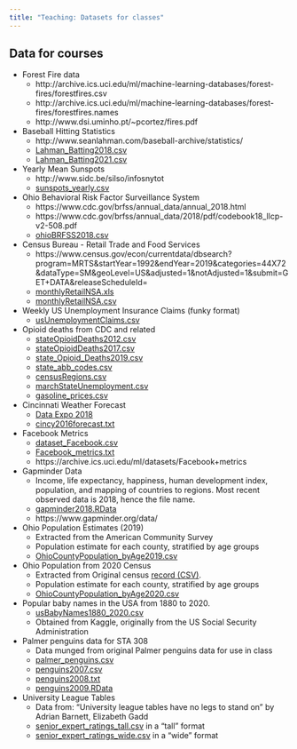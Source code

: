 ```yaml
---
title: "Teaching: Datasets for classes"
---
```

<link rel="stylesheet" href="styles.css" type="text/css">


## Data for courses

* Forest Fire data
    + http://archive.ics.uci.edu/ml/machine-learning-databases/forest-fires/forestfires.csv
    + http://archive.ics.uci.edu/ml/machine-learning-databases/forest-fires/forestfires.names
    + http://www.dsi.uminho.pt/~pcortez/fires.pdf
* Baseball Hitting Statistics
    + http://www.seanlahman.com/baseball-archive/statistics/
    + <a href="data/Lahman_Batting2018.csv">Lahman_Batting2018.csv</a>
    + <a href="data/Lahman_Batting2021.csv">Lahman_Batting2021.csv</a>
* Yearly Mean Sunspots
    + http://www.sidc.be/silso/infosnytot
    + <a href="data/sunspots_yearly.csv">sunspots_yearly.csv</a>
* Ohio Behavioral Risk Factor Surveillance System
    + https://www.cdc.gov/brfss/annual_data/annual_2018.html
    + https://www.cdc.gov/brfss/annual_data/2018/pdf/codebook18_llcp-v2-508.pdf
    + <a href="data/ohioBRFSS2018.csv">ohioBRFSS2018.csv</a>
* Census Bureau - Retail Trade and Food Services
    + https://www.census.gov/econ/currentdata/dbsearch?program=MRTS&startYear=1992&endYear=2019&categories=44X72&dataType=SM&geoLevel=US&adjusted=1&notAdjusted=1&submit=GET+DATA&releaseScheduleId=
    + <a href="data/monthlyRetailNSA.xls">monthlyRetailNSA.xls</a>
    + <a href="data/monthlyRetailNSA.csv">monthlyRetailNSA.csv</a>
* Weekly US Unemployment Insurance Claims (funky format)
    + <a href="data/usUnemploymentClaims.csv">usUnemploymentClaims.csv</a>
* Opioid deaths from CDC and related
    + <a href="data/stateOpioidDeaths2012.csv">stateOpioidDeaths2012.csv</a>
    + <a href="data/stateOpioidDeaths2017.csv">stateOpioidDeaths2017.csv</a>
    + <a href="data/state_Opioid_Deaths2019.csv">state_Opioid_Deaths2019.csv</a>
    + <a href="data/state_abb_codes.csv">state_abb_codes.csv</a>
    + <a href="data/censusRegions.csv">censusRegions.csv</a>
    + <a href="data/marchStateUnemployment.csv">marchStateUnemployment.csv</a>
    + <a href="data/gasoline_prices.csv">gasoline_prices.csv</a>
* Cincinnati Weather Forecast
    + <a href="https://community.amstat.org/stat-computing/data-expo/data-expo-2018">Data Expo 2018</a>
    + <a href="data/cincy2016forecast.txt">cincy2016forecast.txt</a>
* Facebook Metrics
    + <a href="data/dataset_Facebook.csv">dataset_Facebook.csv</a>
    + <a href="data/Facebook_metrics.txt">Facebook_metrics.txt</a>
    + https://archive.ics.uci.edu/ml/datasets/Facebook+metrics
* Gapminder Data
    + Income, life expectancy, happiness, human development index, population, and mapping of countries to regions. Most recent observed data is 2018, hence the file name.
    + <a href="data/gapminder2018.RData">gapminder2018.RData</a>
    + https://www.gapminder.org/data/
* Ohio Population Estimates (2019)
    + Extracted from the American Community Survey
    + Population estimate for each county, stratified by age groups
    + <a href="data/OhioCountyPopulation_byAge2019.csv">OhioCountyPopulation_byAge2019.csv</a>
* Ohio Population from 2020 Census
    + Extracted from Original census <a href="https://www2.census.gov/programs-surveys/popest/datasets/2020-2021/counties/asrh/cc-est2021-agesex-39.csv">record (CSV)</a>.
    + Population estimate for each county, stratified by age groups
    + <a href="data/OhioCountyPopulation_byAge2020.csv">OhioCountyPopulation_byAge2020.csv</a>
* Popular baby names in the USA from 1880 to 2020.
    + <a href="data/usBabyNames1880_2020.csv">usBabyNames1880_2020.csv</a>
    + Obtained from Kaggle, originally from the US Social Security Administration
* Palmer penguins data for STA 308
    + Data munged from original Palmer penguins data for use in class
    + <a href="data/palmer_penguins.csv">palmer_penguins.csv</a>
    + <a href="data/penguins2007.csv">penguins2007.csv</a>
    + <a href="data/penguins2008.txt">penguins2008.txt</a>
    + <a href="data/penguins2009.RData">penguins2009.RData</a>
* University League Tables
    + Data from: "University league tables have no legs to stand on" by Adrian Barnett, Elizabeth Gadd
    + <a href="data/senior_expert_ratings_tall.csv">senior_expert_ratings_tall.csv</a> in a "tall" format
    + <a href="data/senior_expert_ratings_wide.csv">senior_expert_ratings_wide.csv</a> in a "wide" format
    
    



